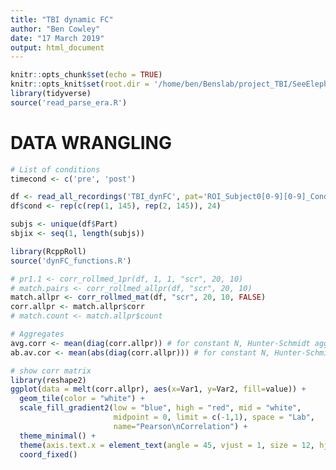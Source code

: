 ```yaml
---
title: "TBI dynamic FC"
author: "Ben Cowley"
date: "17 March 2019"
output: html_document
---
```


```r
knitr::opts_chunk$set(echo = TRUE)
knitr::opts_knit$set(root.dir = '/home/ben/Benslab/project_TBI/SeeElephants')
library(tidyverse)
source('read_parse_era.R')
```

# DATA WRANGLING



```r
# List of conditions
timecond <- c('pre', 'post')

df <- read_all_recordings('TBI_dynFC', pat='ROI_Subject0[0-9][0-9]_Condition000_mock', ext="csv")
df$cond <- rep(c(rep(1, 145), rep(2, 145)), 24)

subjs <- unique(df$Part)
sbjix <- seq(1, length(subjs))
```


```r
library(RcppRoll)
source('dynFC_functions.R')

# pr1.1 <- corr_rollmed_1pr(df, 1, 1, "scr", 20, 10)
# match.pairs <- corr_rollmed_allpr(df, "scr", 20, 10)
match.allpr <- corr_rollmed_mat(df, "scr", 20, 10, FALSE)
corr.allpr <- match.allpr$corr
# match.count <- match.allpr$count

# Aggregates
avg.corr <- mean(diag(corr.allpr)) # for constant N, Hunter-Schmidt aggregation is equivalent to average correlation
ab.av.cor <- mean(abs(diag(corr.allpr))) # for constant N, Hunter-Schmidt aggregation is equivalent to average correlation

# show corr matrix
library(reshape2)
ggplot(data = melt(corr.allpr), aes(x=Var1, y=Var2, fill=value)) + 
  geom_tile(color = "white") +
  scale_fill_gradient2(low = "blue", high = "red", mid = "white", 
                       midpoint = 0, limit = c(-1,1), space = "Lab", 
                       name="Pearson\nCorrelation") +
  theme_minimal() + 
  theme(axis.text.x = element_text(angle = 45, vjust = 1, size = 12, hjust = 1))+
  coord_fixed()

```